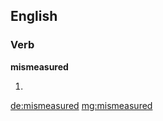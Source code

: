 ==English==

===Verb===
'''mismeasured'''

# {{past of|[[mismeasure]]}}

[[de:mismeasured]]
[[mg:mismeasured]]
